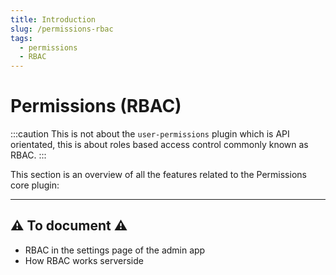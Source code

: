 ```yaml
---
title: Introduction
slug: /permissions-rbac
tags:
  - permissions
  - RBAC
---
```


# Permissions (RBAC)

:::caution
This is not about the `user-permissions` plugin which is API orientated, this is about roles based access control commonly known as RBAC.
:::

This section is an overview of all the features related to the Permissions core plugin:


<DocCardList items={useCurrentSidebarCategory().items} />

---

## ⚠️ To document ⚠️

- RBAC in the settings page of the admin app
- How RBAC works serverside
